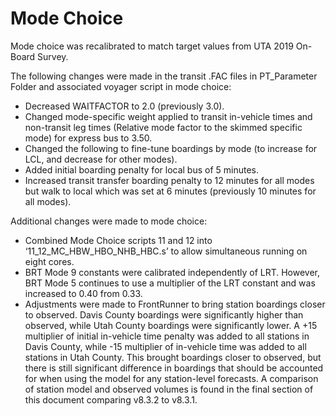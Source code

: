 # Mode Choice

Mode choice was recalibrated to match target values from UTA 2019 On-Board Survey.

The following changes were made in the transit .FAC files in PT_Parameter Folder and associated voyager script in mode choice: 

- Decreased WAITFACTOR to 2.0 (previously 3.0).
- Changed mode-specific weight applied to transit in-vehicle times and non-transit leg times (Relative mode factor to the skimmed specific mode) for express bus to 3.50.
- Changed the following to fine-tune boardings by mode (to increase for LCL, and decrease for other modes).
- Added initial boarding penalty for local bus of 5 minutes.
- Increased transit transfer boarding penalty to 12 minutes for all modes but walk to local which was set at 6 minutes (previously 10 minutes for all modes).

Additional changes were made to mode choice:

- Combined Mode Choice scripts 11 and 12 into '11_12_MC_HBW_HBO_NHB_HBC.s' to allow simultaneous running on eight cores.
- BRT Mode 9 constants were calibrated independently of LRT. However, BRT Mode 5 continues to use a multiplier of the LRT constant and was increased to 0.40 from 0.33.
- Adjustments were made to FrontRunner to bring station boardings closer to observed. Davis County boardings were significantly higher than observed, while Utah County boardings were significantly lower. A +15 multiplier of initial in-vehicle time penalty was added to all stations in Davis County, while -15 multiplier of in-vehicle time was added to all stations in Utah County. This brought boardings closer to observed, but there is still significant difference in boardings that should be accounted for when using the model for any station-level forecasts. A comparison of station model and observed volumes is found in the final section of this document comparing v8.3.2 to v8.3.1.
